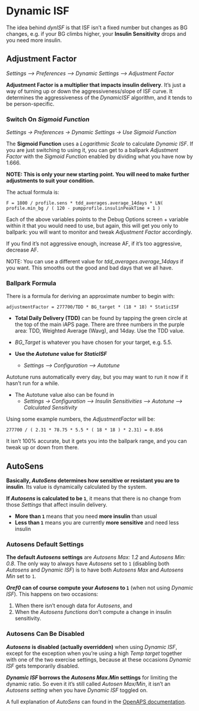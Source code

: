 # Dynamic ISF

The idea behind *dynISF* is that ISF isn't a fixed number but changes as BG changes, e.g. if your BG climbs higher, your **Insulin Sensitivity** drops and you need more insulin.

## Adjustment Factor
*Settings --> Preferences --> Dynamic Settings --> Adjustment Factor*

**Adjustment Factor is a multiplier that impacts insulin delivery**. It’s just a way of turning up or down the aggressiveness/slope of ISF curve. It determines the aggressiveness of the *DynamicISF* algorithm, and it tends to be person-specific.

### Switch On *Sigmoid Function*

*Settings -> Preferences -> Dynamic Settings -> Use Sigmoid Function*

The **Sigmoid Function** uses a *Logarithmic Scale* to calculate *Dynamic ISF*. If you are just switching to using it, you can get to a ballpark *Adjustment Factor* with the *Sigmoid Function* enabled by dividing what you have now by 1.666. 

**NOTE: This is only your new starting point. You will need to make further adjustments to suit your condition.**

The actual formula is:

```
F = 1800 / profile.sens * tdd_averages.average_14days * LN( profile.min_bg / ( 120 - pumpprofile.insulinPeakTime + 1 )
```

Each of the above variables points to the Debug Options screen + variable within it that you would need to use, but again, this will get you only to ballpark: you will want to monitor and tweak *Adjustment Factor* accordingly. 

If you find it's not aggressive enough, increase AF, if it's too aggressive, decrease AF.

NOTE: You can use a different value for *tdd_averages.average_14days* if you want. This smooths out the good and bad days that we all have.

### Ballpark Formula

There is a formula for deriving an approximate number to begin with:

```
adjustmentFactor = 277700/TDD * BG_target * (18 * 18) * StaticISF
```

* **Total Daily Delivery (TDD)** can be found by tapping the green circle at the top of the main iAPS page. There are three numbers in the purple area: TDD, Weighted Average (Wavg), and 14day. Use the TDD value. 

* *BG_Target* is whatever you have chosen for your target, e.g. 5.5.

* **Use the *Autotune* value for *StaticISF***
  * *Settings --> Configuration --> Autotune*

Autotune runs automatically every day, but you may want to run it now if it hasn't run for a while.

* The Autotune value also can be found in 
  * *Settings -> Configuration --> Insulin Sensitivities --> Autotune --> Calculated Sensitivity*

Using some example numbers, the *AdjustmentFactor* will be:

```
277700 / ( 2.31 * 78.75 * 5.5 * ( 18 * 18 ) * 2.31) = 0.856
```

It isn't 100% accurate, but it gets you into the ballpark range, and you can tweak up or down from there.

## AutoSens

**Basically, *AutoSens* determines how sensitive or resistant you are to insulin**. Its value is dynamically calculated by the system.

**If *Autosens* is calculated to be `1`**, it means that there is no change from those *Settings* that affect insulin delivery.

* **More than `1`** means that you need **more insulin** than usual
* **Less than `1`** means you are currently **more sensitive** and need less insulin

### Autosens Default Settings

**The default *Autosens* settings** are *Autosens Max: 1.2* and *Autosens Min: 0.8*. The only way to always have *Autosens* set to `1` (disabling both *Autosens* and *Dynamic ISF*) is to have both *Autosens Max* and *Autosens Min* set to `1`.

***Oref0* can of course compute your *Autosens* to `1`** (when not using *Dynamic ISF*). This happens on two occasions:

1. When there isn’t enough data for *Autosens*, and
2. When the *Autosens functions* don’t compute a change in insulin sensitivity.

### Autosens Can Be Disabled

***Autosens* is disabled (actually overridden)** when using *Dynamic ISF*, except for the exception when you’re using a high *Temp target* together with one of the two exercise settings, because at these occasions *Dynamic ISF* gets temporarily disabled.

***Dynamic ISF* borrows the *Autosens Max.Min* settings** for limiting the dynamic ratio. So even it it’s still called *Autosen Max/Min*, it isn’t an *Autosens setting* when you have *Dynamic ISF* toggled on.

A full explanation of *AutoSens* can found in the [OpenAPS documentation](https://openaps.readthedocs.io/en/latest/docs/Customize-Iterate/autosens.html).

